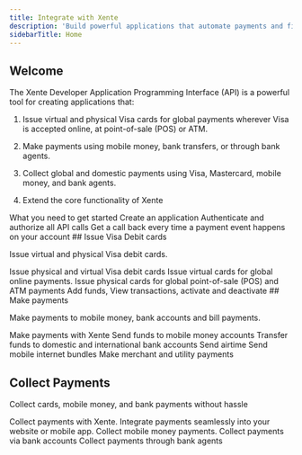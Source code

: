 ```yaml
---
title: Integrate with Xente
description: 'Build powerful applications that automate payments and finance operations for your business'
sidebarTitle: Home
---
```

## Welcome

The Xente Developer Application Programming Interface (API) is a powerful tool for creating applications that:

1) Issue virtual and physical Visa cards for global payments wherever Visa is accepted online, at point-of-sale (POS) or ATM.
3) Make payments using mobile money, bank transfers, or through bank agents.
2) Collect global and domestic payments using Visa, Mastercard, mobile money, and bank agents.

4) Extend the core functionality of Xente 

<CardGroup cols={2}>
     <Card
    title="Requirements"
    icon="folder"
    href="/start/prerequisites"
  >
   What you need to get started
  </Card>
     <Card
    title="Applications"
    icon="app"
    href="/start/apps"
  >
   Create an application
  </Card>
  <Card
    title="Authentication & Authorization"
    icon="lock"
    href="/start/auth"
  >
   Authenticate and authorize all API calls
  </Card>
  <Card
    title="Instant Payment Notification"
    icon="webhook"
    href="/start/ipn"
  >
   Get a call back every time a payment event happens on your account
  </Card>
</CardGroup>
## Issue Visa Debit cards

Issue virtual and physical Visa debit cards.

<CardGroup cols={2}>
 <Card
    title="Cards overview"
    icon="credit-card"
    href="/visa-cards/overview"
  >
    Issue physical and virtual Visa debit cards
  </Card>
  <Card
    title="Issue virtual cards"
    icon="cc-visa"
    href="/visa-cards/overview"
  >
    Issue virtual cards for global online payments.
  </Card>
  <Card
    title="Issue physical cards"
    icon="credit-card-front"
    href="/visa-cards/physical"
  >
   Issue physical cards for global point-of-sale (POS) and ATM payments
  </Card>
    <Card
    title="Manage cards"
    icon="list-check"
    href="/visa-cards/manage"
  >
   Add funds, View transactions, activate and deactivate
  </Card>
</CardGroup>
## Make payments

Make payments to mobile money, bank accounts and bill payments.

<CardGroup cols={2}>
<Card
    title="Payments overview"
    icon="mobile"
    href="/make-payments/overview"
  >
    Make payments with Xente
  </Card>
  <Card
    title="Mobile money"
    icon="mobile"
    href="/make-payments/mobilemoney"
  >
    Send funds to mobile money accounts
  </Card>
   <Card
    title="Bank transfers"
    icon="building-columns"
    href="/make-payments/bank"
  >
    Transfer funds to domestic and international bank accounts
  </Card>
   <Card
    title="Airtime"
    icon="mobile-retro"
    href="/make-payments/airtime"
  >
    Send airtime
  </Card>
   <Card
    title="Internet"
    icon="mobile-signal-out"
    href="/make-payments/mobileinternet"
  >
    Send mobile internet bundles
  </Card>
   <Card
    title="Bill Payments"
    icon="file-invoice"
    href="/make-payments/billpay"
  >
    Make merchant and utility payments
  </Card>
   
</CardGroup>

## Collect Payments

Collect cards, mobile money, and bank payments without hassle

<CardGroup cols={2}>
 <Card
    title="Collections overview"
    icon="money-bill"
    href="collect-payments/overview"
  >
    Collect payments with Xente.
  </Card>
  <Card
    title="Checkout"
    icon="browser"
    href="/collect-payments/checkout"
  >
    Integrate payments seamlessly into your website or mobile app.
  </Card>
  <Card
    title="Mobile Money"
    icon="sd-card"
    href="/collect-payments/mobilemoney"
  >
    Collect mobile money payments.
  </Card>
  <Card
    title="Bank"
    icon="vault"
    href="/collect-payments/bank"
  >
    Collect payments via bank accounts
  </Card>
  <Card
    title="Agent Banking"
    icon="id-card"
    href="/collect-payments/agentbank"
  >
    Collect payments through bank agents
  </Card>
</CardGroup>


